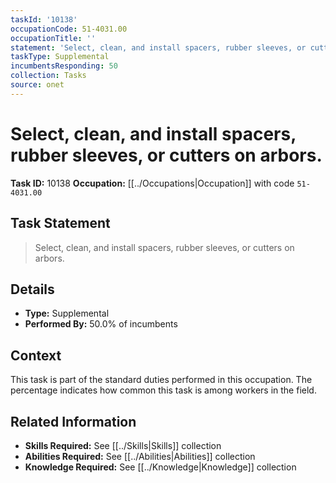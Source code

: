 ```yaml
---
taskId: '10138'
occupationCode: 51-4031.00
occupationTitle: ''
statement: 'Select, clean, and install spacers, rubber sleeves, or cutters on arbors.'
taskType: Supplemental
incumbentsResponding: 50
collection: Tasks
source: onet
---
```

# Select, clean, and install spacers, rubber sleeves, or cutters on arbors.

**Task ID:** 10138
**Occupation:** [[../Occupations|Occupation]] with code `51-4031.00`

## Task Statement

> Select, clean, and install spacers, rubber sleeves, or cutters on arbors.

## Details

- **Type:** Supplemental
- **Performed By:** 50.0% of incumbents

## Context

This task is part of the standard duties performed in this occupation. The percentage indicates how common this task is among workers in the field.

## Related Information

- **Skills Required:** See [[../Skills|Skills]] collection
- **Abilities Required:** See [[../Abilities|Abilities]] collection
- **Knowledge Required:** See [[../Knowledge|Knowledge]] collection
